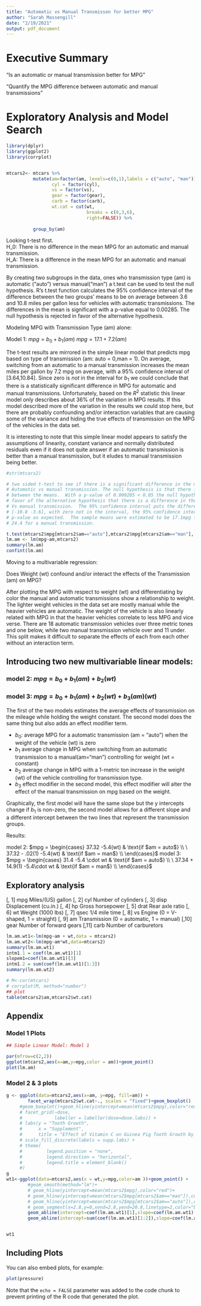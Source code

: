 ```yaml
---
title: "Automatic vs Manual Transmisson for better MPG"
author: "Sarah Massengill"
date: "2/19/2021"
output: pdf_document
---
```


# Executive Summary

"Is an automatic or manual transmission better for MPG”

"Quantify the MPG difference between automatic and manual transmissions"

# Exploratory Analysis and Model Search 

```r
library(dplyr)
library(ggplot2)
library(corrplot)


mtcars2<- mtcars %>%
          mutate(am=factor(am, levels=c(0,1),labels = c("auto", "man")),
                 cyl = factor(cyl), 
                 vs = factor(vs),
                 gear = factor(gear),
                 carb = factor(carb),
                 wt.cat = cut(wt,
                              breaks = c(0,3,6),
                              right=FALSE)) %>%
        
          group_by(am)

```

Looking t-test first.  
H_0: There is no difference in the mean MPG for an automatic and manual transmission.  
H_A: There is a difference in the mean MPG for an automatic and manual transmission.

By creating two subgroups in the data, ones who transmission type (am) is automatic ("auto") versus manual("man") a t.test can be used to test the null hypothesis. R's t.test function calculates the 95% confidence interval of the difference between the two groups' means to be on average between 3.6 and 10.8 miles per gallon less for vehicles with automatic transmissions. The differences in the mean is significant with a p-value equal to 0.00285. The null hypothesis is rejected in favor of the alternative hypothesis.   

Modeling MPG with Transmission Type (am) alone:

Model 1: $mpg = b_0 + b_1(am)$
         $mpg = 17.1 + 7.2(am)$

The t-test results are mirrored in the simple linear model that predicts mpg based on type of transmission (am: auto = 0,man = 1).  On average, switching from an automatic to a manual transmission increases the mean miles per gallon by 7.2 mpg on average, with a 95% confidence interval of [3.64,10.84]. Since zero is *not* in the interval for $b_1$ we could conclude that there is a statistically significant difference in MPG for automatic and manual transmissions. Unfortunately, based on the $R^2$ statistic this linear model only describes about 36% of the variation in MPG results.  If this model described more of the variation in the results we could stop here, but there are probably confounding and/or interaction variables that are causing some of the variance and hiding the true effects of transmission on the MPG of the vehicles in the data set.

It is interesting to note that this simple linear model appears to satisfy the assumptions of linearity, constant variance and normally distributed residuals even if it does not quite answer if an automatic transmission is better than a manual transmission, but it eludes to manual transmission being better.  
  
```r
#str(mtcars2)

# two sided t-test to see if there is a significant difference in the mean mpg for 
# Automatic vs manual transmission. The null hypothesis is that there is no difference
# between the means.  With a p-value of 0.000285 < 0.05 the null hypothesis can be rejected in 
# favor of the alternative hypothesis that there is a difference in the mean mpg for Automatic
# Vs manual transmission.  The 95% confidence interval puts the difference on the interval
# [-10.8 -3.6], with zero not in the interval, the 95% confidence interval agrees with the 
# p-value as expected.  The sample means were estimated to be 17.1mpg for an automatic and 
# 24.4 for a manual transmission. 

t.test(mtcars2$mpg[mtcars2$am=="auto"],mtcars2$mpg[mtcars2$am=="man"], alt="two.sided")
lm.am <- lm(mpg~am,mtcars2)
summary(lm.am)
confint(lm.am)

```
Moving to a multivariable regression:

Does Weight (wt) confound and/or interact the effects of the Transmission (am) on MPG?  

After plotting the MPG with respect to weight (wt) and differentiating by color the manual and automatic transmissions show a relationship to weight.  The lighter weight vehicles in the data set are mostly manual while the heavier vehicles are automatic. The weight of the vehicle is also linearly related with MPG in that the heavier vehicles correlate to less MPG and vice verse. There are 18 automatic transmission vehicles over three metric tones and one below, while two manual transmission vehicle over and 11 under. This split makes it difficult to separate the effects of each from each other without an interaction term.


## Introducing two new multivariable linear models:  
### model 2: $mpg = b_0 + b_1(am) + b_2(wt)$

### model 3: $mpg = b_0 + b_1(am) + b_2(wt)+ b_3(am)(wt)$

The first of the two models estimates the average effects of transmission on the mileage while holding the weight constant. The second model does the same thing but also adds an effect modifier term.  

- $b_0$: average MPG for a automatic transmission (am = "auto") when the weight of the vehicle (wt) is zero  
- $b_1$ average change in MPG when switching from an automatic transmission to a manual(am="man") controlling for weight (wt = constant)  
- $b_2$ average change in MPG with a 1-metric ton increase in the weight (wt) of the vehicle controlling for transmission type.
- $b_3$ effect modifier in the second model, this effect modifier will alter the effect of the manual transmission on mpg based on the weight. 

Graphically, the first model will have the same slope but the y intercepts change if $b_1$ is non-zero, the second model allows for a different slope and a different intercept between the two lines that represent the transmission groups.        

Results:

model 2: 
$mpg =
  \begin{cases}
   37.32 -5.4(wt) & \text{if $am = auto$} \\
  \ 37.32 - .02(1) -5.4(wt) & \text{if $am = man$} \\
  \end{cases}$
model 3: 
$mpg =
  \begin{cases}
   31.4 -5.4 \cdot wt & \text{if $am = auto$} \\
  \ 37.34 + 14.9(1) -5.4\cdot wt & \text{if $am = man$} \\
  \end{cases}$


## Exploratory analysis

[, 1]	mpg	Miles/(US) gallon
[, 2]	cyl	Number of cylinders
[, 3]	disp	Displacement (cu.in.)
[, 4]	hp	Gross horsepower
[, 5]	drat	Rear axle ratio
[, 6]	wt	Weight (1000 lbs)
[, 7]	qsec	1/4 mile time
[, 8]	vs	Engine (0 = V-shaped, 1 = straight)
[, 9]	am	Transmission (0 = automatic, 1 = manual)
[,10]	gear	Number of forward gears
[,11]	carb	Number of carburetors



```r
lm.am.wt1<-lm(mpg~am + wt,data = mtcars2)
lm.am.wt2<-lm(mpg~am*wt,data=mtcars2)
summary(lm.am.wt1)
intm1.1 = coef(lm.am.wt1)[1]
slopem1=coef(lm.am.wt1)[3]
intm1.2 = sum(coef(lm.am.wt1)[1:3])
summary(lm.am.wt2)

# M<-cor(mtcars)
# corrplot(M, method="number")
## plot
table(mtcars2$am,mtcars2$wt.cat)

```
## Appendix
### Model 1 Plots
```r
## Simple Linear Model: Model 1

par(mfrow=c(2,2))
ggplot(mtcars2,aes(x=am,y=mpg,color = am))+geom_point()
plot(lm.am)
```

### Model 2 & 3 plots

```r
g <- ggplot(data=mtcars2,aes(x=am, y=mpg, fill=am)) +
        facet_wrap(mtcars2$wt.cat~., scales = "fixed")+geom_boxplot()
     #geom_boxplot()+geom_hline(yintercept=mean(mtcars2$mpg),color="red") #+
     # facet_grid(~dose,
     #            labeller = labeller(dose=dose.labs)) +
     # labs(y = "Tooth Growth", 
     #      x = "Supplement", 
     #      title = "Effect of Vitamin C on Guinea Pig Tooth Growth by Dose and Supplement") +
     # scale_fill_discrete(labels = supp.labs) +
     # theme(
     #         legend.position = "none",
     #         legend.direction = "horizontal",
     #         legend.title = element_blank()
     #)
g
wt1<-ggplot(data=mtcars2,aes(x = wt,y=mpg,color=am ))+geom_point() + 
        #geom_smooth(method="lm")+
        # geom_hline(yintercept=mean(mtcars2$mpg),color="red")+
        # geom_hline(yintercept=mean(mtcars2$mpg[mtcars2$am=="man"]),color="lightblue",linetype=2)+
        # geom_hline(yintercept=mean(mtcars2$mpg[mtcars2$am=="auto"]),color="salmon",linetype=2)+
        # geom_segment(x=2.8,y=0,xend=2.8,yend=20.8,linetype=2,color="black")+
        geom_abline(intercept=coef(lm.am.wt1)[1],slope=coef(lm.am.wt1)[3],color="salmon",size=1) +
        geom_abline(intercept=sum(coef(lm.am.wt1)[1:2]),slope=coef(lm.am.wt1)[3],color="blue",size=1)


wt1
```
## Including Plots

You can also embed plots, for example:

```r
plot(pressure)
```

Note that the `echo = FALSE` parameter was added to the code chunk to prevent printing of the R code that generated the plot.
